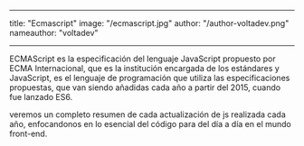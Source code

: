
---

title: "Ecmascript"
image: "/ecmascript.jpg"
author: "/author-voltadev.png"
nameauthor: "voltadev"

---

ECMAScript es la especificación del lenguaje JavaScript propuesto por ECMA Internacional, que es la
institución encargada de los estándares y JavaScript, es el lenguaje de programación que utiliza las
especificaciones propuestas, que van siendo añadidas cada año a partir del 2015, cuando fue lanzado ES6.

veremos un completo resumen de cada actualización de js realizada cada año, enfocandonos en lo esencial
del código para del día a día en el mundo front-end.

<CodeTest />
